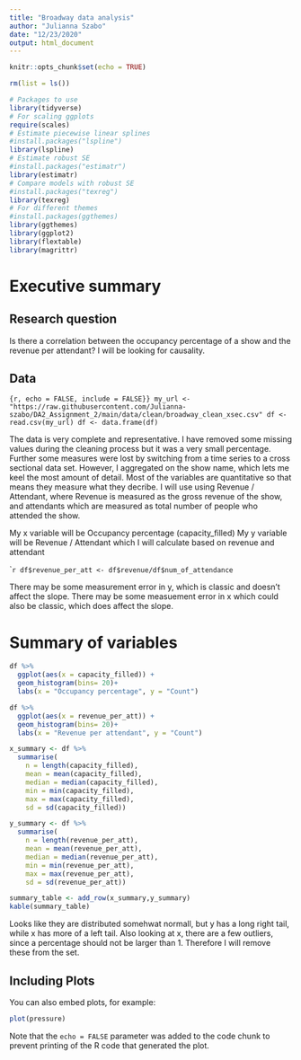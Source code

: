 ```yaml
---
title: "Broadway data analysis"
author: "Julianna Szabo"
date: "12/23/2020"
output: html_document
---
```


```r
knitr::opts_chunk$set(echo = TRUE)

rm(list = ls())

# Packages to use
library(tidyverse)
# For scaling ggplots
require(scales)
# Estimate piecewise linear splines
#install.packages("lspline")
library(lspline)
# Estimate robust SE
#install.packages("estimatr")
library(estimatr)
# Compare models with robust SE
#install.packages("texreg")
library(texreg)
# For different themes
#install.packages(ggthemes)
library(ggthemes)
library(ggplot2)
library(flextable)
library(magrittr)
```

# Executive summary


## Research question

Is there a correlation between the occupancy percentage of a show and the revenue per attendant?
I will be looking for causality.

## Data

```{r, echo = FALSE, include = FALSE}}
my_url <- "https://raw.githubusercontent.com/Julianna-szabo/DA2_Assignment_2/main/data/clean/broadway_clean_xsec.csv"
df <- read.csv(my_url)
df <- data.frame(df)
```


The data is very complete and representative. I have removed some missing values during the cleaning process but it was a very small percentage. Further some measures were lost by switching from a time series to a cross sectional data set. However, I aggregated on the show name, which lets me keel the most amount of detail. Most of the variables are quantitative so that means they measure what they decribe.
I will use using Revenue / Attendant, where Revenue is measured as the gross revenue of the show, and attendants which are measured as total number of people who attended the show.

My x variable will be Occupancy percentage (capacity_filled)
My y variable will be Revenue / Attendant which I will calculate based on revenue and attendant

````r
df$revenue_per_att <- df$revenue/df$num_of_attendance
```


There may be some measurement error in y, which is classic and doesn't affect the slope. There may be some measuement error in x which could also be classic, which does affect the slope.


# Summary of variables

```r
df %>%
  ggplot(aes(x = capacity_filled)) +
  geom_histogram(bins= 20)+
  labs(x = "Occupancy percentage", y = "Count")

df %>%
  ggplot(aes(x = revenue_per_att)) +
  geom_histogram(bins= 20)+
  labs(x = "Revenue per attendant", y = "Count")
```
```r
x_summary <- df %>% 
  summarise(
    n = length(capacity_filled),
    mean = mean(capacity_filled),
    median = median(capacity_filled),
    min = min(capacity_filled),
    max = max(capacity_filled),
    sd = sd(capacity_filled))

y_summary <- df %>% 
  summarise(
    n = length(revenue_per_att),
    mean = mean(revenue_per_att),
    median = median(revenue_per_att),
    min = min(revenue_per_att),
    max = max(revenue_per_att),
    sd = sd(revenue_per_att))

summary_table <- add_row(x_summary,y_summary)
kable(summary_table)
```

Looks like they are distributed somehwat normall, but y has a long right tail, while x has more of a left tail. Also looking at x, there are a few outliers, since a percentage should not be larger than 1. Therefore I will remove these from the set.




## Including Plots

You can also embed plots, for example:

```r
plot(pressure)
```

Note that the `echo = FALSE` parameter was added to the code chunk to prevent printing of the R code that generated the plot.
